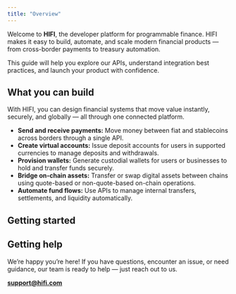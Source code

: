 ```yaml
---
title: "Overview"
---
```


Welcome to **HIFI**, the developer platform for programmable finance. HIFI makes it easy to build, automate, and scale modern financial products — from cross-border payments to treasury automation.

This guide will help you explore our APIs, understand integration best practices, and launch your product with confidence.

## What you can build

With HIFI, you can design financial systems that move value instantly, securely, and globally — all through one connected platform.

- **Send and receive payments:**
  Move money between fiat and stablecoins across borders through a single API.
- **Create virtual accounts:**
  Issue deposit accounts for users in supported currencies to manage deposits and withdrawals.
- **Provision wallets:**
  Generate custodial wallets for users or businesses to hold and transfer funds securely.
- **Bridge on-chain assets:**
  Transfer or swap digital assets between chains using quote-based or non-quote-based on-chain operations.
- **Automate fund flows:**
  Use APIs to manage internal transfers, settlements, and liquidity automatically.

## Getting started

<Columns cols={2}>
  <Card
    title="Request access"
    href="https://dashboard.hifi.com/request-access"
  ></Card>
  <Card title="Quickstart" href="/docs/quickstart"></Card>
  <Card title="Postman Collection" href="/docs/postman"></Card>
  <Card title="API Reference" href="/docs/api"></Card>
</Columns>

## Getting help

We’re happy you’re here! If you have questions, encounter an issue, or need guidance, our team is ready to help — just reach out to us.

[**support@hifi.com**](mailto:support@hifi.com)
